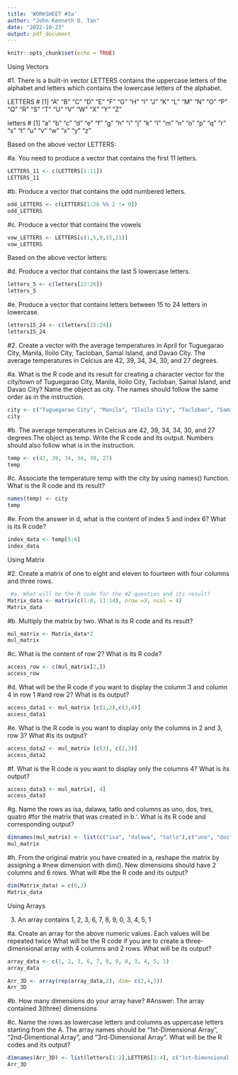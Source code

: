 ```yaml
---
title: 'WORKSHEET #3a'
author: "John Kenneth D. Tan"
date: "2022-10-23"
output: pdf_document
---
```


```r
knitr::opts_chunk$set(echo = TRUE)
```

Using Vectors

#1. There is a built-in vector LETTERS contains the uppercase letters of the alphabet and letters which contains the lowercase letters of the alphabet.


LETTERS
# [1] "A" "B" "C" "D" "E" "F" "G" "H" "I" "J" "K" "L" "M" "N" "O" "P" "Q" "R" "S" "T" "U" "V" "W" "X" "Y" "Z"


letters
# [1] "a" "b" "c" "d" "e" "f" "g" "h" "i" "j" "k" "l" "m" "n" "o" "p" "q" "r" "s" "t" "u" "v" "w" "x" "y" "z"

Based on the above vector LETTERS:
  
  #a. You need to produce a vector that contains the first 11 letters.
```r
LETTERS_11 <- c(LETTERS[1:11])
LETTERS_11
```
  #b. Produce a vector that contains the odd numbered letters.
```r
odd_LETTERS <- c(LETTERS[1:26 %% 2 != 0])
odd_LETTERS
```
 
  #c. Produce a vector that contains the vowels
```r
vow_LETTERS <- LETTERS[c(1,5,9,15,21)]
vow_LETTERS
```
Based on the above vector letters:
 
  #d. Produce a vector that contains the last 5 lowercase letters.
```r
letters_5 <- c(letters[22:26])
letters_5
```
  #e. Produce a vector that contains letters between 15 to 24 letters in lowercase.
```r
letters15_24 <- c(letters[15:24])
letters15_24
```  
\hfill\break  
#2. Create a vector with the average temperatures in April for Tuguegarao City, Manila, Iloilo City, Tacloban, Samal Island, and Davao City. The average temperatures in Celcius are 42, 39, 34, 34, 30, and 27 degrees.

  #a. What is the R code and its result for creating a character vector for the           city/town of Tuguegarao City, Manila, Iloilo City, Tacloban, Samal Island, and Davao    City? Name the object as city. The names should follow the same order as in the         instruction.
```r
city <- c("Tuguegarao City", "Manila", "Iloilo City", "Tacloban", "Samal Island", "Davao City")
city
```
  #b. The average temperatures in Celcius are 42, 39, 34, 34, 30, and 27 degrees.The      object as temp. Write the R code and its output. Numbers should also follow what
  is in the instruction.
```r
temp <- c(42, 39, 34, 34, 30, 27)
temp  
```
  #c. Associate the temperature temp with the city by using names() function. What is     the R code and its result?
```r
names(temp) <- city
temp  
```  
  #e. From the answer in d, what is the content of index 5 and index 6? What is its R     code?
```r
index_data <- temp[5:6]  
index_data 
```  
\hfill\break 
Using Matrix  
  
#2. Create a matrix of one to eight and eleven to fourteen with four columns and three rows.
```r
 #a. What will be the R code for the #2 question and its result?
Matrix_data <- matrix(c(1:8, 11:14), nrow =3, ncol = 4)
Matrix_data
```
  #b. Multiply the matrix by two. What is its R code and its result?
```r
mul_matrix <- Matrix_data*2
mul_matrix    
```    
  #c. What is the content of row 2? What is its R code?
```r
access_row <- c(mul_matrix[2,])
access_row    
```    
  #d. What will be the R code if you want to display the column 3 and column 4 in row 1
  #and row 2? What is its output?
```r
access_data1 <- mul_matrix [c(1,2),c(3,4)]  
access_data1
```
  #e. What is the R code is you want to display only the columns in 2 and 3, row 3? What
  #is its output?
```r
access_data2 <- mul_matrix [c(3), c(2,3)] 
access_data2 
```
  #f. What is the R code is you want to display only the columns 4? What is its output?
```r
access_data3 <- mul_matrix[, 4] 
access_data3  
```
  #g. Name the rows as isa, dalawa, tatlo and columns as uno, dos, tres, quatro
  #for the matrix that was created in b.‘. What is its R code and corresponding output?
```r
dimnames(mul_matrix) <- list(c("isa", "dalawa", "tatlo"),c("uno", "dos", "tres", "quatro"))
mul_matrix  
```  
  #h. From the original matrix you have created in a, reshape the matrix by assigning a
  #new dimension with dim(). New dimensions should have 2 columns and 6 rows. What will
  #be the R code and its output?
```r
dim(Matrix_data) = c(6,2)
Matrix_data
```
\hfill\break
Using Arrays

3. An array contains 1, 2, 3, 6, 7, 8, 9, 0, 3, 4, 5, 1
  
  #a. Create an array for the above numeric values. Each values will be repeated twice    What will be the R code if you are to create a three-dimensional array with 4 columns   and 2 rows. What will be its output?
```r
array_data <- c(1, 2, 3, 6, 7, 8, 9, 0, 3, 4, 5, 1) 
array_data  
```
```r
Arr_3D <- array(rep(array_data,2), dim= c(2,4,3))
Arr_3D
```
  #b. How many dimensions do your array have?
#Answer: The array contained 3(three) dimensions
  
    
  #c. Name the rows as lowercase letters and columns as uppercase letters starting from   the A. The array names should be “1st-Dimensional Array”, “2nd-Dimentional Array”,      and “3rd-Dimensional Array”. What will be the R codes and its output?  
```r
dimnames(Arr_3D) <- list(letters[1:2],LETTERS[1:4], c("1st-Dimensional Array","2nd-Dimentional Array","3rd-Dimensional Array")) 
Arr_3D  
```  
